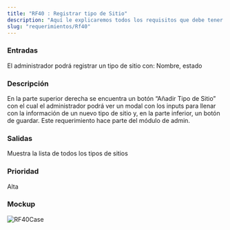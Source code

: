 ```yaml
---
title: "RF40 : Registrar tipo de Sitio"
description: "Aquí le explicaremos todos los requisitos que debe tener para poder usar nuestro software."
slug: "requerimientos/Rf40"
---
```



<h3>Entradas</h3>
El administrador podrá registrar un tipo de sitio con: Nombre, estado

<h3>Descripción</h3>
En la parte superior derecha se encuentra un botón “Añadir Tipo de Sitio” con el
cual el administrador podrá ver un modal con los inputs para llenar con la información
de un nuevo tipo de sitio y, en la parte inferior, un botón de guardar. Este requerimiento
hace parte del módulo de admin.

<h3>Salidas</h3>
Muestra la lista de todos los tipos de sitios

<h3>Prioridad</h3>
Alta

<h3>Mockup</h3>
<Image src={RF40Case} alt="RF40Case" width={3148} height={2270} />
